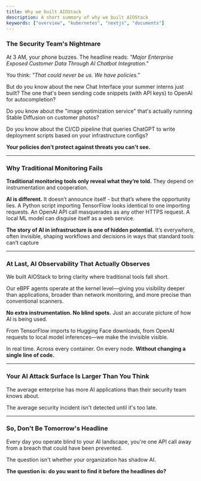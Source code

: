 ```yaml
---
title: Why we built AIOStack
description: A short summary of why we built AIOStack
keywords: ["overview", "kubernetes", "nextjs", "documents"]
---
```


### The Security Team's Nightmare

At 3 AM, your phone buzzes. The headline reads: *"Major Enterprise Exposed Customer Data Through AI Chatbot Integration."*

You think: *"That could never be us. We have policies."*

But do you know about the new Chat Interface your summer interns just built? The one that's been sending code snippets (with API keys) to OpenAI for autocompletion?

Do you know about the "image optimization service" that's actually running Stable Diffusion on customer photos?

Do you know about the CI/CD pipeline that queries ChatGPT to write deployment scripts based on your infrastructure configs?

**Your policies don't protect against threats you can't see.**

---

### Why Traditional Monitoring Fails

**Traditional monitoring tools only reveal what they’re told.** They depend on instrumentation and cooperation.

**AI is different.** It doesn’t announce itself - but that’s where the opportunity lies. A Python script importing TensorFlow looks identical to one importing requests. An OpenAI API call masquerades as any other HTTPS request. A local ML model can disguise itself as a web service.

**The story of AI in infrastructure is one of hidden potential.** It’s everywhere, often invisible, shaping workflows and decisions in ways that standard tools can’t capture

---

### At Last, AI Observability That Actually Observes

We built AIOStack to bring clarity where traditional tools fall short.

Our eBPF agents operate at the kernel level—giving you visibility deeper than applications, broader than network monitoring, and more precise than conventional scanners.

**No extra instrumentation. No blind spots.** Just an accurate picture of how AI is being used.

From TensorFlow imports to Hugging Face downloads, from OpenAI requests to local model inferences—we make the invisible visible.

In real time. Across every container. On every node. **Without changing a single line of code.**

---

### Your AI Attack Surface Is Larger Than You Think

The average enterprise has more AI applications than their security team knows about.

The average security incident isn't detected until it's too late.

---

### So, Don't Be Tomorrow's Headline

Every day you operate blind to your AI landscape, you're one API call away from a breach that could have been prevented.

The question isn't whether your organization has shadow AI.

**The question is: do you want to find it before the headlines do?**
